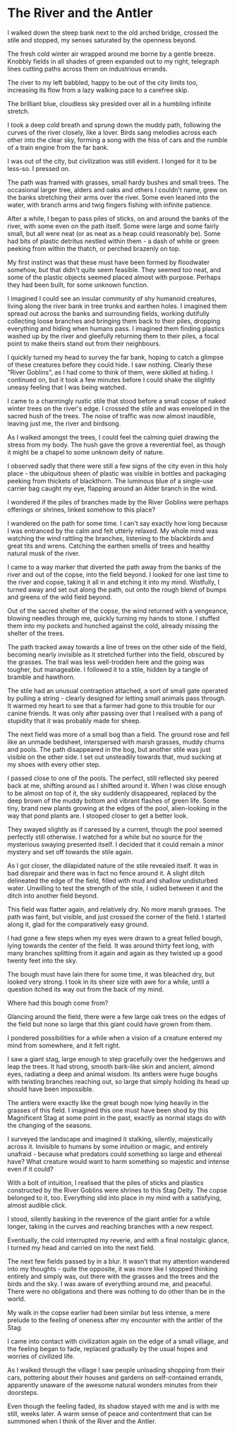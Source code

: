 # The River and the Antler

I walked down the steep bank next to the old arched bridge, crossed the stile and stopped, my senses saturated by the
openness beyond.

The fresh cold winter air wrapped around me borne by a gentle breeze. Knobbly fields in all shades of green expanded out
to my right, telegraph lines cutting paths across them on industrious errands.

The river to my left babbled, happy to be out of the city limits too, increasing its flow from a lazy walking pace to
a carefree skip.

The brilliant blue, cloudless sky presided over all in a humbling infinite stretch.

I took a deep cold breath and sprung down the muddy path, following the curves of the river closely, like a lover.
Birds sang melodies across each other into the clear sky, forming a song with the hiss of cars and the rumble of a
train engine from the far bank.

I was out of the city, but civilization was still evident. I longed for it to be less-so. I pressed on.

The path was framed with grasses, small hardy bushes and small trees. The occasional larger tree, alders and oaks and
others I couldn't name, grew on the banks stretching their arms over the river. Some even leaned into the water,
with branch arms and twig fingers fishing with infinite patience.

After a while, I began to pass piles of sticks, on and around the banks of the river, with some even on the path itself.
Some were large and some fairly small, but all were neat (or as neat as a heap could reasonably be). Some had bits of
plastic detritus nestled within them - a dash of white or green peeking from within the thatch, or perched brazenly on
top.

My first instinct was that these must have been formed by floodwater somehow, but that didn't quite seem feasible. They
seemed too neat, and some of the plastic objects seemed placed almost with purpose. Perhaps they had been built, for
some unknown function.

I imagined I could see an insular community of shy humanoid creatures, living along the river bank in tree trunks and
earthen holes. I imagined them spread out across the banks and surrounding fields, working dutifully collecting loose
branches and bringing them back to their piles, dropping everything and hiding when humans pass. I imagined them finding
plastics washed up by the river and gleefully returning them to their piles, a focal point to make theirs stand out from
their neighbours.

I quickly turned my head to survey the far bank, hoping to catch a glimpse of these creatures before they could hide. I
saw nothing. Clearly these "River Goblins", as I had come to think of them, were skilled at hiding. I continued on, but
it took a few minutes before I could shake the slightly uneasy feeling that I was being watched.

I came to a charmingly rustic stile that stood before a small copse of naked winter trees on the river's edge. I crossed
the stile and was enveloped in the sacred hush of the trees. The noise of traffic was now almost inaudible, leaving just
me, the river and birdsong.

As I walked amongst the trees, I could feel the calming quiet drawing the stress from my body. The hush gave the grove a
reverential feel, as though it might be a chapel to some unknown deity of nature.

I observed sadly that there were still a few signs of the city even in this holy place - the ubiquitous sheen of plastic
was visible in bottles and packaging peeking from thickets of blackthorn. The luminous blue of a single-use carrier bag
caught my eye, flapping around an Alder branch in the wind.

I wondered if the piles of branches made by the River Goblins were perhaps offerings or shrines, linked somehow to this
place?

I wandered on the path for some time. I can't say exactly how long because I was entranced by the calm and felt
utterly relaxed. My whole mind was watching the wind rattling the branches, listening to the blackbirds and great tits
and wrens. Catching the earthen smells of trees and healthy natural musk of the river.

I came to a way marker that diverted the path away from the banks of the river and out of the copse, into the field
beyond. I looked for one last time to the river and copse, taking it all in and etching it into my mind. Wistfully, I
turned away and set out along the path, out onto the rough blend of bumps and greens of the wild field beyond.

Out of the sacred shelter of the copse, the wind returned with a vengeance, blowing needles through me, quickly turning
my hands to stone. I stuffed them into my pockets and hunched against the cold, already missing the shelter of the
trees.

The path tracked away towards a line of trees on the other side of the field, becoming nearly invisible as it stretched
further into the field, obscured by the grasses. The trail was less well-trodden here and the going was tougher, but
manageable. I followed it to a stile, hidden by a tangle of bramble and hawthorn.

The stile had an unusual contraption attached, a sort of small gate operated by pulling a string - clearly designed for
letting small animals pass through. It warmed my heart to see that a farmer had gone to this trouble for our canine
friends. It was only after passing over that I realised with a pang of stupidity that it was probably made for sheep.

The next field was more of a small bog than a field. The ground rose and fell like an unmade bedsheet, interspersed with
marsh grasses, muddy churns and pools. The path disappeared in the bog, but another stile was just visible on the other
side. I set out unsteadily towards that, mud sucking at my shoes with every other step.

I passed close to one of the pools. The perfect, still reflected sky peered back at me, shifting around as I shifted
around it. When I was close enough to be almost on top of it, the sky suddenly disappeared, replaced by the deep brown
of the muddy bottom and vibrant flashes of green life. Some tiny, brand new plants growing at the edges of the pool,
alien-looking in the way that pond plants are. I stooped closer to get a better look.

They swayed slightly as if caressed by a current, though the pool seemed perfectly still otherwise. I watched for a
while but no source for the mysterious swaying presented itself. I decided that it could remain a minor mystery and
set off towards the stile again.

As I got closer, the dilapidated nature of the stile revealed itself. It was in bad disrepair and there was in fact no
fence around it. A slight ditch delineated the edge of the field, filled with mud and shallow undisturbed water.
Unwilling to test the strength of the stile, I sidled between it and the ditch into another field beyond.

This field was flatter again, and relatively dry. No more marsh grasses. The path was faint, but visible, and just
crossed the corner of the field. I started along it, glad for the comparatively easy ground.

I had gone a few steps when my eyes were drawn to a great felled bough, lying towards the center of the field. It was
around thirty feet long, with many branches splitting from it again and again as they twisted up a good twenty feet into
the sky.

The bough must have lain there for some time, it was bleached dry, but looked very strong. I took in its sheer size
with awe for a while, until a question itched its way out from the back of my mind.

Where had this bough come from?

Glancing around the field, there were a few large oak trees on the edges of the field but none so large that this giant
could have grown from them.

I pondered possibilities for a while when a vision of a creature entered my mind from somewhere, and it felt right.

I saw a giant stag, large enough to step gracefully over the hedgerows and leap the trees. It had strong, smooth
bark-like skin and ancient, almond eyes, radiating a deep and animal wisdom. Its antlers were huge boughs with
twisting branches reaching out, so large that simply holding its head up should have been impossible.

The antlers were exactly like the great bough now lying heavily in the grasses of this field. I imagined this one
must have been shod by this Magnificent Stag at some point in the past, exactly as normal stags do with the changing of
the seasons.

I surveyed the landscape and imagined it stalking, silently, majestically across it. Invisible to humans by some
intuition or magic, and entirely unafraid - because what predators could something so large and ethereal have? What
creature would want to harm something so majestic and intense even if it could?

With a bolt of intuition, I realised that the piles of sticks and plastics constructed by the River Goblins were shrines
to this Stag Deity. The copse belonged to it, too. Everything slid into place in my mind with a satisfying, almost
audible click.

I stood, silently basking in the reverence of the giant antler for a while longer, taking in the curves and reaching
branches with a new respect.

Eventually, the cold interrupted my reverie, and with a final nostalgic glance, I turned my head and carried on into the
next field.

The next few fields passed by in a blur. It wasn't that my attention wandered into my thoughts - quite the opposite, it
was more like I stopped thinking entirely and simply was, out there with the grasses and the trees and the birds and the
sky. I was aware of everything around me, and peaceful. There were no obligations and there was nothing to do other than
be in the world.

My walk in the copse earlier had been similar but less intense, a mere prelude to the feeling of oneness after my
encounter with the antler of the Stag.

I came into contact with civilization again on the edge of a small village, and the feeling began to fade, replaced
gradually by the usual hopes and worries of civilized life.

As I walked through the village I saw people unloading shopping from their cars, pottering about their houses and
gardens on self-contained errands, apparently unaware of the awesome natural wonders minutes from their doorsteps.

Even though the feeling faded, its shadow stayed with me and is with me still, weeks later. A warm sense of peace and
contentment that can be summoned when I think of the River and the Antler.